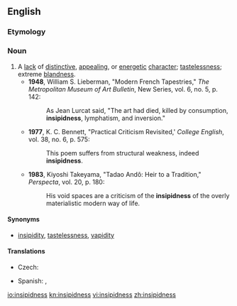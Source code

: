 ==English==

===Etymology===
{{suffix|insipid|ness}}

===Noun===
{{en-noun|-}}

# A [[lack]] of [[distinctive]], [[appealing]], or [[energetic]] [[character]]; [[tastelessness]]; extreme [[blandness]].
#* '''1948''', William S. Lieberman, "Modern French Tapestries," ''The Metropolitan Museum of Art Bulletin'', New Series, vol. 6, no. 5, p. 142:
#*: As Jean Lurcat said, "The art had died, killed by consumption, '''insipidness''', lymphatism, and inversion."
#* '''1977''', K. C. Bennett, "Practical Criticism Revisited,' ''College English'', vol. 38, no. 6, p. 575:
#*: This poem suffers from structural weakness, indeed '''insipidness'''.
#* '''1983''', Kiyoshi Takeyama, "Tadao Andô: Heir to a Tradition," ''Perspecta'', vol. 20, p. 180:
#*: His void spaces are a criticism of the '''insipidness''' of the overly materialistic modern way of life.

====Synonyms====
* [[insipidity]], [[tastelessness]], [[vapidity]] 

====Translations====
{{trans-top|lack of distinctive, appealing, or energetic character}}
* Czech: {{t-|cs|mdlost|f}}
{{trans-mid}}
* Spanish: {{t+|es|insipidez|f}},  {{t-|es|desazón|f}}
{{trans-bottom}}

[[io:insipidness]]
[[kn:insipidness]]
[[vi:insipidness]]
[[zh:insipidness]]
